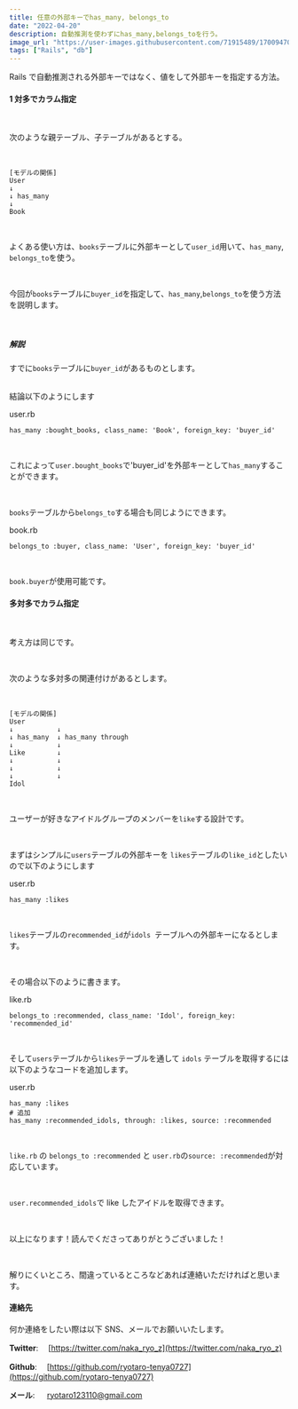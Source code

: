 ```yaml
---
title: 任意の外部キーでhas_many, belongs_to
date: "2022-04-20"
description: 自動推測を使わずにhas_many,belongs_toを行う。
image_url: "https://user-images.githubusercontent.com/71915489/170094704-e6d02640-6153-4a45-9fdf-c5414243046e.png"
tags: ["Rails", "db"]
---
```


Rails で自動推測される外部キーではなく、値をして外部キーを指定する方法。

#### 1 対多でカラム指定

<br />

次のような親テーブル、子テーブルがあるとする。

<br />

```ruby{numberLines:true}
[モデルの関係]
User
↓
↓ has_many
↓
Book
```

<br />

よくある使い方は、`books`テーブルに外部キーとして`user_id`用いて、`has_many`, `belongs_to`を使う。

<br />

今回が`books`テーブルに`buyer_id`を指定して、`has_many`,`belongs_to`を使う方法を説明します。

<br />

##### 解説

すでに`books`テーブルに`buyer_id`があるものとします。

<br /> 結論以下のようにします

<div class="gatsby-code-title">
  <span>user.rb</span>
</div>

```ruby{numberLines:true}
has_many :bought_books, class_name: 'Book', foreign_key: 'buyer_id'
```

<br />

これによって`user.bought_books`で'buyer_id'を外部キーとして`has_many`することができます。

<br />

`books`テーブルから`belongs_to`する場合も同じようにできます。

<div class="gatsby-code-title">
  <span>book.rb</span>
</div>

```ruby{numberLines:true}
belongs_to :buyer, class_name: 'User', foreign_key: 'buyer_id'
```

<br />

`book.buyer`が使用可能です。

#### 多対多でカラム指定

<br />

考え方は同じです。

<br />

次のような多対多の関連付けがあるとします。

<br />

```ruby{numberLines:true}
[モデルの関係]
User
↓           ↓
↓ has_many  ↓ has_many through
↓           ↓
Like        ↓
↓           ↓
↓           ↓
↓           ↓
Idol
```

<br />

ユーザーが好きなアイドルグループのメンバーを`like`する設計です。

<br />

まずはシンプルに`users`テーブルの外部キーを `likes`テーブルの`like_id`としたいので以下のようにします

<div class="gatsby-code-title">
  <span>user.rb</span>
</div>

```ruby{numberLines:true}
has_many :likes
```

<br />

`likes`テーブルの`recommended_id`が`idols `テーブルへの外部キーになるとします。

<br />

その場合以下のように書きます。

<div class="gatsby-code-title">
  <span>like.rb</span>
</div>

```ruby{numberLines:true}
belongs_to :recommended, class_name: 'Idol', foreign_key: 'recommended_id'
```

<br />

そして`users`テーブルから`likes`テーブルを通して `idols` テーブルを取得するには以下のようなコードを追加します。

<div class="gatsby-code-title">
  <span>user.rb</span>
</div>

```ruby{numberLines:true}
has_many :likes
# 追加
has_many :recommended_idols, through: :likes, source: :recommended
```

<br />

`like.rb` の `belongs_to :recommended` と `user.rb`の`source: :recommended`が対応しています。

<br />

`user.recommended_idols`で like したアイドルを取得できます。

<br />

以上になります！読んでくださってありがとうございました！

<br />

解りにくいところ、間違っているところなどあれば連絡いただければと思います。

#### 連絡先

何か連絡をしたい際は以下 SNS、メールでお願いいたします。

**Twitter**: 　[https://twitter.com/naka_ryo_z](https://twitter.com/naka_ryo_z)

**Github**: 　[https://github.com/ryotaro-tenya0727](https://github.com/ryotaro-tenya0727)

**メール**: 　 ryotaro123110@gmail.com

